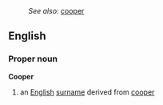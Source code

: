 :''See also:'' [[cooper]]
==English==
===Proper noun===
'''Cooper'''
# an [[English]] [[surname]] derived from [[cooper]]